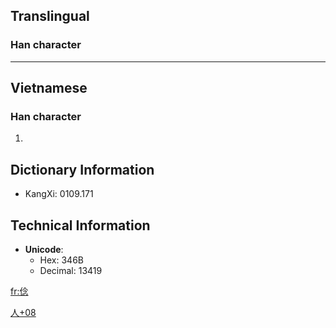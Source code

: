 ==Translingual==
===Han character===
{{Han char|rad=人|as=08|sn=10|four=|canj=人人戈心 (OOIP)}}
----
==Vietnamese==
===Han character===
{{vi-hantu|[[nộm]]}}
# {{defn|Vietnamese}}

== Dictionary Information ==

* KangXi: 0109.171

== Technical Information ==

* '''Unicode''':
** Hex: 346B
** Decimal: 13419


[[Category:Vietnamese-only CJKV Characters|人+08]]

[[fr:㑫]]